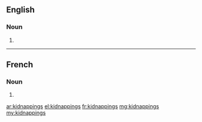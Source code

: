 ==English==

===Noun===
{{head|en}}

# {{plural of|kidnapping}}

----

==French==

===Noun===
{{head|fr|g=m-p}} {{p}}

# {{plural of|kidnapping|lang=fr}}

[[ar:kidnappings]]
[[el:kidnappings]]
[[fr:kidnappings]]
[[mg:kidnappings]]
[[my:kidnappings]]